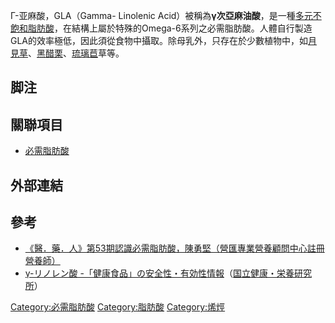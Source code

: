 {{Distinguish|亞麻油酸}}
{{chembox
| Watchedfields = changed
| verifiedrevid = 476992532
|   Name = '''γ-Linolenic acid'''
|   OtherNames= Gamma-linolenic acid, gamolenic acid, GLA
|   ImageFile = GLAnumbering.png
|   ImageSize = 250px
|   ImageFileL2 = Gamma linolenic acid spacefill.png
|   ImageFileR2 = Gamma linolenic acid.png
|   IUPACName = all-''cis''-6,9,12-octadecatrienoic acid
| Section1 = {{Chembox Identifiers
|   ChemSpiderID_Ref = {{chemspidercite|correct|chemspider}}
| ChemSpiderID = 4444436
| UNII_Ref = {{fdacite|correct|FDA}}
| UNII = 78YC2MAX4O
| InChI = 1/C18H30O2/c1-2-3-4-5-6-7-8-9-10-11-12-13-14-15-16-17-18(19)20/h6-7,9-10,12-13H,2-5,8,11,14-17H2,1H3,(H,19,20)/b7-6-,10-9-,13-12-
| InChIKey = VZCCETWTMQHEPK-QNEBEIHSBP
| ChEMBL_Ref = {{ebicite|correct|EBI}}
| ChEMBL = 464982
| StdInChI_Ref = {{stdinchicite|correct|chemspider}}
| StdInChI = 1S/C18H30O2/c1-2-3-4-5-6-7-8-9-10-11-12-13-14-15-16-17-18(19)20/h6-7,9-10,12-13H,2-5,8,11,14-17H2,1H3,(H,19,20)/b7-6-,10-9-,13-12-
| StdInChIKey_Ref = {{stdinchicite|correct|chemspider}}
| StdInChIKey = VZCCETWTMQHEPK-QNEBEIHSSA-N
| CASNo_Ref = {{cascite|correct|CAS}}
| CASNo = 506-26-3
| ChEBI_Ref = {{ebicite|correct|EBI}}
| ChEBI = 28661
| SMILES = O=C(O)CCCC\C=C/C\C=C/C\C=C/CCCCC
| PubChem = 5280933
| ATCCode_prefix = D11
| ATCCode_suffix = AX02
  }}
| Section2 = {{Chembox Properties
|  C=18|H=30|O=2
|  Appearance = Colorless oil
|  Density = 
|  MeltingPt =
|  BoilingPt =
|  Solubility =
  }}
}}

Γ-亚麻酸，GLA（Gamma- Linolenic Acid）被稱為'''γ次亞麻油酸'''，是一種[[多元不飽和脂肪酸|多元不飽和脂肪酸]]，在結構上屬於特殊的Omega-6系列之必需脂肪酸。人體自行製造GLA的效率極低，因此須從食物中攝取。除母乳外，只存在於少數植物中，如[[月見草|月見草]]、[[黑醋栗|黑醋栗]]、[[琉璃苣|琉璃苣]]草等。

== 脚注 ==
<references />

==關聯項目==
* [[必需脂肪酸|必需脂肪酸]]

==外部連結==

==參考==
*[http://www.3phk.com/v5article2.asp?id=991 《醫．藥．人》第53期認識必需脂肪酸，陳勇堅（營匯專業營養顧問中心註冊營養師）] {{Wayback|url=http://www.3phk.com/v5article2.asp?id=991 |date=20210413025429 }}
*[https://web.archive.org/web/20141206123147/https://hfnet.nih.go.jp/contents/indiv_agreement.html?563 γ-リノレン酸 -「健康食品」の安全性・有効性情報]（[[国立健康・栄養研究所|国立健康・栄養研究所]]）{{脂肪酸}}

[[Category:必需脂肪酸|Category:必需脂肪酸]]
[[Category:脂肪酸|Category:脂肪酸]]
[[Category:烯烴|Category:烯烴]]
